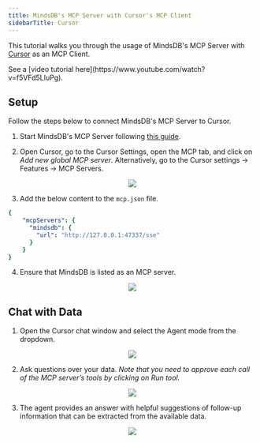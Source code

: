 ```yaml
---
title: MindsDB's MCP Server with Cursor's MCP Client
sidebarTitle: Cursor
---
```


This tutorial walks you through the usage of MindsDB's MCP Server with [Cursor](https://www.cursor.com/) as an MCP Client.

<Tip>
See a [video tutorial here](https://www.youtube.com/watch?v=f5VFd5LIuPg).
</Tip>

## Setup

Follow the steps below to connect MindsDB's MCP Server to Cursor.

1. Start MindsDB's MCP Server following [this guide](/mcp/usage).

2. Open Cursor, go to the Cursor Settings, open the MCP tab, and click on *Add new global MCP server*. Alternatively, go to the Cursor settings -> Features -> MCP Servers.

  <p align="center">
    <img src="/assets/mcp_cursor_settings.png" />
  </p>

3. Add the below content to the `mcp.json` file.

  ```yml
  {
      "mcpServers": {
        "mindsdb": {
          "url": "http://127.0.0.1:47337/sse"
        }
      }
  }
  ```

4. Ensure that MindsDB is listed as an MCP server.

  <p align="center">
    <img src="/assets/mcp_cursor_mcp_server.png" />
  </p>

## Chat with Data

1. Open the Cursor chat window and select the Agent mode from the dropdown.

<p align="center">
  <img src="/assets/mcp_cursor_chat_mode.png" />
</p>

2. Ask questions over your data. *Note that you need to approve each call of the MCP server’s tools by clicking on Run tool.*

<p align="center">
  <img src="/assets/mcp_cursor_chat_tool.png" />
</p>

3. The agent provides an answer with helpful suggestions of follow-up information that can be extracted from the available data.

<p align="center">
  <img src="/assets/mcp_cursor_chat.png" />
</p>
